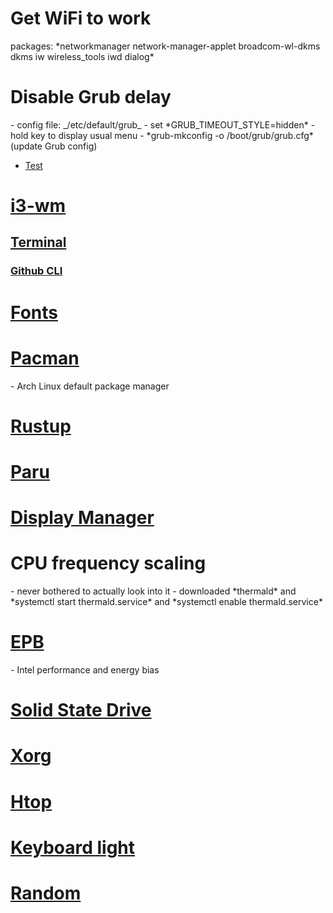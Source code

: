= Get WiFi to work =
packages: *networkmanager network-manager-applet broadcom-wl-dkms dkms iw wireless_tools iwd dialog*


= Disable Grub delay =
- config file: _/etc/default/grub_
- set *GRUB_TIMEOUT_STYLE=hidden*
- hold <Esc> key to display usual menu
- *grub-mkconfig -o /boot/grub/grub.cfg* (update Grub config)

* [[Test]]

= [[i3-wm.wiki|i3-wm]] =

== [[Terminal]] ==

=== [[Github CLI]] ===

= [[Fonts]] =

= [[Pacman]] = 
- Arch Linux default package manager


= [[Rustup]] =
= [[Paru]] =

= [[Display Manager]] =


= CPU frequency scaling =
- never bothered to actually look into it
- downloaded *thermald* and *systemctl start thermald.service* and *systemctl enable thermald.service*


= [[EPB]] =
- Intel performance and energy bias
= [[Solid State Drive]] =
= [[Xorg]] =
= [[Htop]] =
= [[Keyboard light]] =
= [[Random]] =
